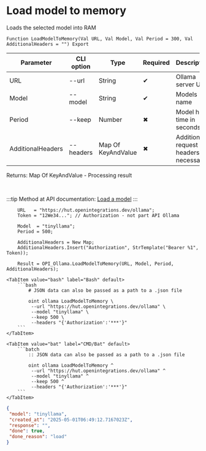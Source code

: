 ﻿---
sidebar_position: 7
description: Load model to memory and other functions to work with Ollama in the Open Integration Package, a free open-source integration library for 1C:Enterprise 8, OneScript and CLI
keywords: [1C, 1С, 1С:Enterprise, 1С:Enterprise 8.3, API, Integration, Services, Exchange, OneScript, CLI, Ollama]
---


# Load model to memory
 Loads the selected model into RAM



`Function LoadModelToMemory(Val URL, Val Model, Val Period = 300, Val AdditionalHeaders = "") Export`

  | Parameter | CLI option | Type | Required | Description |
  |-|-|-|-|-|
  | URL | --url | String | &#x2714; | Ollama server URL |
  | Model | --model | String | &#x2714; | Models name |
  | Period | --keep | Number | &#x2716; | Model hold time in seconds |
  | AdditionalHeaders | --headers | Map Of KeyAndValue | &#x2716; | Additional request headers, if necessary |

  
  Returns:  Map Of KeyAndValue - Processing result

<br/>

:::tip
Method at API documentation: [Load a model](https://github.com/ollama/ollama/blob/main/docs/api.md#load-a-model)
:::
<br/>



```bsl title="1C:Enterprise/OneScript code example"
    URL   = "https://hut.openintegrations.dev/ollama";
    Token = "12We34..."; // Authorization - not part API Ollama

    Model  = "tinyllama";
    Period = 500;

    AdditionalHeaders = New Map;
    AdditionalHeaders.Insert("Authorization", StrTemplate("Bearer %1", Token));

    Result = OPI_Ollama.LoadModelToMemory(URL, Model, Period, AdditionalHeaders);
```
 

 <Tabs>
  
    <TabItem value="bash" label="Bash" default>
        ```bash
            # JSON data can also be passed as a path to a .json file
            
            oint ollama LoadModelToMemory \
             --url "https://hut.openintegrations.dev/ollama" \
             --model "tinyllama" \
             --keep 500 \
             --headers "{'Authorization':'***'}"
        ```
    </TabItem>
  
    <TabItem value="bat" label="CMD/Bat" default>
        ```batch
            :: JSON data can also be passed as a path to a .json file
            
            oint ollama LoadModelToMemory ^
             --url "https://hut.openintegrations.dev/ollama" ^
             --model "tinyllama" ^
             --keep 500 ^
             --headers "{'Authorization':'***'}"
        ```
    </TabItem>
</Tabs>


```json title="Result"
{
 "model": "tinyllama",
 "created_at": "2025-05-01T06:49:12.7167023Z",
 "response": "",
 "done": true,
 "done_reason": "load"
}
```
